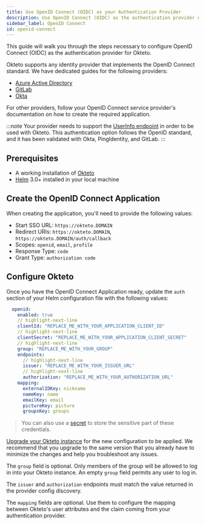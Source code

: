 ```yaml
---
title: Use OpenID Connect (OIDC) as your Authentication Provider
description: Use OpenID Connect (OIDC) as the authentication provider of your Okteto Self-hosted instance
sidebar_label: OpenID Connect
id: openid-connect
---
```


This guide will walk you through the steps necessary to configure OpenID Connect (OIDC) as the authentication provider for Okteto.

Okteto supports any identity provider that implements the OpenID Connect standard. We have dedicated guides for the following providers:

- [Azure Active Directory](azure-ad.mdx)
- [GitLab](gitlab.mdx)
- [Okta](okta.mdx)

For other providers, follow your OpenID Connect service provider's documentation on how to create the required application.

:::note
Your provider needs to support the [UserInfo endpoint](https://openid.net/specs/openid-connect-core-1_0.html#UserInfo) in order to be used with Okteto.
This authentication option follows the OpenID standard, and it has been validated with Okta, PingIdentity, and GitLab.
:::

## Prerequisites

- A working installation of [Okteto](get-started/install/index.mdx)
- [Helm](https://helm.sh/docs/intro/install/) 3.0+ installed in your local machine

## Create the OpenID Connect Application

When creating the application, you'll need to provide the following values:

- Start SSO URL: `https://okteto.DOMAIN`
- Redirect URIs: `https://okteto.DOMAIN`, `https://okteto.DOMAIN/auth/callback`
- Scopes: `openid`, `email`, `profile`
- Response Type: `code`
- Grant Type: `authorization code`

## Configure Okteto

Once you have the  OpenID Connect Application ready, update the `auth` section of your Helm configuration file with the following values:

```yaml title="config.yaml"
  openid:
    enabled: true
    // highlight-next-line
    clientId: "REPLACE_ME_WITH_YOUR_APPLICATION_CLIENT_ID"
    // highlight-next-line
    clientSecret: "REPLACE_ME_WITH_YOUR_APPLICATION_CLIENT_SECRET"
    // highlight-next-line
    group: "REPLACE_ME_WITH_YOUR_GROUP"
    endpoints:
      // highlight-next-line
      issuer: "REPLACE_ME_WITH_YOUR_ISSUER_URL"
      // highlight-next-line
      authorization: "REPLACE_ME_WITH_YOUR_AUTHORIZATION_URL"
    mapping:
      externalIDKey: nickname
      nameKey: name
      emailKey: email
      pictureKey: picture
      groupsKey: groups
```

> You can also use a [secret](self-hosted/helm-configuration.mdx#store-sensitive-configuration-values-using-a-secret) to store the sensitive part of these credentials.

[Upgrade your Okteto instance](self-hosted/manage/upgrade.mdx) for the new configuration to be applied.
We recommend that you upgrade to the same version that you already have to minimize the changes and help you troubleshoot any issues.

The `group` field is optional. Only members of the group will be allowed to log in into your Okteto instance. An empty `group` field permits any user to log in.

The `issuer` and `authorization` endpoints must match the value returned in the provider config discovery.

The `mapping` fields are optional. Use them to configure the mapping between Okteto's user attributes and the claim coming from your authentication provider.
